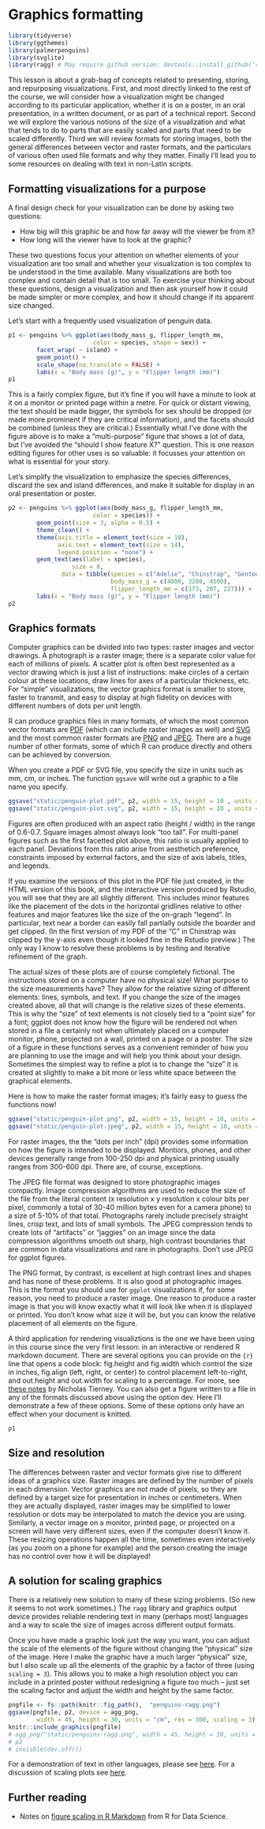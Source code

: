 # Graphics formatting {#output-files}

```r
library(tidyverse)
library(ggthemes)
library(palmerpenguins)
library(svglite)
library(ragg) # May require github version: devtools::install_github('r-lib/ragg')
```

This lesson is about a grab-bag of concepts related to presenting, storing, and repurposing visualizations. First, and most directly linked to the rest of the course, we will consider how a visualization might be changed according to its particular application, whether it is on a poster, in an oral presentation, in a written document, or as part of a technical report. Second we will explore the various notions of the size of a visualization and what that tends to do to parts that are easily scaled and parts that need to be scaled differently. Third we will review formats for storing images, both the general differences between vector and raster formats, and the particulars of various often used file formats and why they matter. Finally I'll lead you to some resources on dealing with text in non-Latin scripts.

## Formatting visualizations for a purpose

A final design check for your visualization can be done by asking two questions:

* How big will this graphic be and how far away will the viewer be from it?
* How long will the viewer have to look at the graphic?

These two questions focus your attention on whether elements of your visualization are too small and whether your visualization is too complex to be understood in the time available. Many visualizations are both too complex and contain detail that is too small. To exercise your thinking about these questions, design a visualization and then ask yourself how it could be made simpler or more complex, and how it should change if its apparent size changed.

Let's start with a frequently used visualization of penguin data.

```r
p1 <- penguins %>% ggplot(aes(body_mass_g, flipper_length_mm, 
                        color = species, shape = sex)) + 
        facet_wrap( ~ island) + 
        geom_point() +
        scale_shape(na.translate = FALSE) +
        labs(x = "Body mass (g)", y = "Flipper length (mm)")
p1
```

This is a fairly complex figure, but it's fine if you will have a minute to look at it on a monitor or printed page within a metre. For quick or distant viewing, the text should be made bigger, the symbols for sex should be dropped (or made more prominent if they are critical information), and the facets should be combined (unless they are critical.) Essentially what I've done with the figure above is to make a "multi-purpose" figure that shows a lot of data, but I've avoided the "should I show feature X?" question. This is one reason editing figures for other uses is so valuable: it focusses your attention on what is essential for your story.

Let's simplify the visualization to emphasize the species differences, discard the sex and island differences, and make it suitable for display in an oral presentation or poster.

```r
p2 <- penguins %>% ggplot(aes(body_mass_g, flipper_length_mm, 
                        color = species)) + 
        geom_point(size = 3, alpha = 0.5) + 
        theme_clean() + 
        theme(axis.title = element_text(size = 18),
              axis.text = element_text(size = 14),
              legend.position = "none") +
        geom_text(aes(label = species),
                  size = 8,
               data = tibble(species = c("Adelie", "Chinstrap", "Gentoo"),
                             body_mass_g = c(4000, 3200, 4500),
                             flipper_length_mm = c(173, 207, 227))) +
        labs(x = "Body mass (g)", y = "Flipper length (mm)")
p2
```

## Graphics formats

Computer graphics can be divided into two types: raster images and vector drawings. A photograph is a raster image; there is a separate color value for each of millions of pixels. A scatter plot is often best represented as a vector drawing which is just a list of instructions: make circles of a certain colour at these locations, draw lines for axes of a particular thickness, etc. For "simple" visualizations, the vector graphics format is smaller to store, faster to transmit, and easy to display at high fidelity on devices with different numbers of dots per unit length. 

R can produce graphics files in many formats, of which the most common vector formats are [PDF](https://en.wikipedia.org/wiki/PDF) (which can include raster images as well) and [SVG](https://en.wikipedia.org/wiki/Scalable_Vector_Graphics) and the most common raster formats are [PNG](https://en.wikipedia.org/wiki/Portable_Network_Graphics) and [JPEG](https://en.wikipedia.org/wiki/JPEG). There are a huge number of other formats, some of which R can produce directly and others can be achieved by conversion.

When you create a PDF or SVG file, you specify the size in units such as mm, cm, or inches. The function `ggsave` will write out a graphic to a file name you specify.

```r
ggsave("static/penguin-plot.pdf", p2, width = 15, height = 10 , units = "cm")
ggsave("static/penguin-plot.svg", p2, width = 15, height = 10 , units = "cm")
```

Figures are often produced with an aspect ratio (height / width) in the range of 0.6-0.7. Square images almost always look "too tall". For multi-panel figures such as the first facetted plot above, this ratio is usually applied to each panel. Deviations from this ratio arise from aesthetich preference, constraints imposed by external factors, and the size of axis labels, titles, and legends.

If you examine the versions of this plot in the PDF file just created, in the HTML version of this book, and the interactive version produced by Rstudio, you will see that they are all slightly different. This includes minor features like the placement of the dots in the horizontal gridlines relative to other features and major features like the size of the on-graph "legend". In particular, text near a border can easily fall partially outside the boarder and get clipped. (In the first version of my PDF of the "C" in Chinstrap was clipped by the y-axis even though it looked fine in the Rstudio preview.) The only way I know to resolve these problems is by testing and iterative refinement of the graph.

The actual sizes of these plots are of course completely fictional. The instructions stored on a computer have no physical size! What purpose to the size measurements have? They allow for the relative sizing of different elements: lines, symbols, and text. If you change the size of the images created above, all that will change is the relative sizes of these elements. This is why the "size" of text elements is not closely tied to a "point size" for a font; ggplot does not know how the figure will be rendered not when stored in a file a certainly not when ultimately placed on a computer monitor, phone, projected on a wall, printed on a page or a poster. The size of a figure in these functions serves as a convenient reminder of how you are planning to use the image and will help you think about your design. Sometimes the simplest way to refine a plot is to change the "size" it is created at slightly to make a bit more or less white space between the graphical elements.

Here is how to make the raster format images; it's fairly easy to guess the functions now!

```r
ggsave("static/penguin-plot.png", p2, width = 15, height = 10, units = "cm", dpi = 300)
ggsave("static/penguin-plot.jpeg", p2, width = 15, height = 10, units = "cm", dpi = 144)
```

For raster images, the the "dots per inch" (dpi) provides some information on how the figure is intended to be displayed. Montiors, phones, and other devices generally range from 100-250 dpi and physical printing usually ranges from 300-600 dpi. There are, of course, exceptions.

The JPEG file format was designed to store photographic images compactly. Image compression algorithms are used to reduce the size of the file from the literal content (x resolution x y resolution x colour bits per pixel, commonly a total of 30-40 million bytes even for a camera phone) to a size of 5-10% of that total. Photographs rarely include precisely straight lines, crisp text, and lots of small symbols. The JPEG compression tends to create lots of "artifacts" or "jaggies" on an image since the data compression algorithms smooth out sharp, high contrast boundaries that are common in data visualizations and rare in photographs. Don't use JPEG for ggplot figures.

The PNG format, by contrast, is excellent at high contrast lines and shapes and has none of these problems. It is also good at photographic images. This is the format you should use for `ggplot` visualizations if, for some reason, you need to produce a raster image. One reason to produce a raster image is that you will know exactly what it will look like when it is displayed or printed. You don't know what size it will be, but you can know the relative placement of all elements on the figure.

A third application for rendering visualiztions is the one we have been using in this course since the very first lesson: in an interactive or rendered R markdown document. There are several options you can provide on the `{r}` line that opens a code block: fig.height and  fig.width which control the size in inches, fig.align (left, right, or center) to control placement left-to-right, and out.height and out.width for scaling to a percentage. For more, see [these notes](https://rmd4sci.njtierney.com/customising-your-figures.html) by Nicholas Tierney. You can also get a figure written to a file in any of the formats discussed above using the option dev. Here I'll demonstrate a few of these options. Some of these options only have an effect when your document is knitted.

```r
p1
```

## Size and resolution

The differences between raster and vector formats give rise to different ideas of a graphics size. Raster images are defined by the number of pixels in each dimension. Vector graphics are not made of pixels, so they are defined by a target size for presentation in inches or centimeters. When they are actually displayed, raster images may be simplified to lower resolution or dots may be interpolated to match the device you are using. Similarly, a vector image on a monitor, printed page, or projected on a screen will have very different sizes, even if the computer doesn't know it. These resizing operations happen all the time, sometimes even interactively (as you zoom on a phone for example) and the person creating the image has no control over how it will be displayed!

## A solution for scaling graphics

There is a relatively new solution to many of these sizing problems. (So new it seems to not work sometimes.) The `ragg` library and graphics output device provides reliable rendering text in many (perhaps most) languages and a way to scale the size of images across different output formats.

Once you have made a graphic look just the way you want, you can adjust the scale of the elements of the figure without changing the “physical” size of the image. Here I make the graphic have a much larger "physical" size, but I also scale up all the elements of the graphic by a factor of three (using `scaling = 3`). This allows you to make a high resolution object you can include in a printed poster without redesigning a figure too much -- just set the scaling factor and adjust the width and height by the same factor.

```r
pngfile <- fs::path(knitr::fig_path(),  "penguins-ragg.png")
ggsave(pngfile, p2, device = agg_png, 
        width = 45, height = 30, units = "cm", res = 300, scaling = 3)
knitr::include_graphics(pngfile)
# agg_png("static/penguins-ragg.png", width = 45, height = 30, units = "cm", res = 300, scaling = 3)
# p2
# invisble(dev.off())
```

For a demonstration of text in other languages, please see [here](https://www.tidyverse.org/blog/2021/02/modern-text-features/). For a discussion of scaling plots see [here](https://www.tidyverse.org/blog/2020/08/taking-control-of-plot-scaling/).


## Further reading

* Notes on [figure scaling in R Markdown](https://r4ds.had.co.nz/graphics-for-communication.html#figure-sizing) from R for Data Science.
